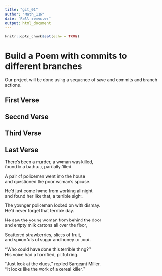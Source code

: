 ---
title: "git_01"
author: "Math_116"
date: "Fall semester"
output: html_document
---

```{r setup, include=FALSE}
knitr::opts_chunk$set(echo = TRUE)
```
# Build a Poem with commits to different branches
Our project will be done using a sequence of save and commits and branch actions.
<!-- Do not modify or change any text in "!--" bracketed areas such as this --- these are instructions to
you, if you change any of this the git program will notice it and compromise your git merging strategy !-->

## First Verse 
<!--Put the first five lines of a poem by Lewis Carrol in this section!-->

## Second Verse
<!--Put the first five lines of a poem by Robert Frost here!-->

## Third Verse
<!--Put the first two verses of The Walrus and the Carpenter here!-->

## Last Verse
<!--Put a short poem of your choice 8-20 lines,here!-->
There's been a murder, a woman was killed,  
found in a bathtub, partially filled.  

A pair of policemen went into the house  
and questioned the poor woman's spouse.  

He'd just come home from working all night  
and found her like that, a terrible sight.  

The younger policeman looked on with dismay.  
He'd never forget that terrible day.  

He saw the young woman from behind the door  
and empty milk cartons all over the floor,  

Scattered strawberries, slices of fruit,  
and spoonfuls of sugar and honey to boot.  

''Who could have done this terrible thing?''  
His voice had a horrified, pitiful ring.  

''Just look at the clues,'' replied Sargeant Miller.  
''It looks like the work of a cereal killer.''  

